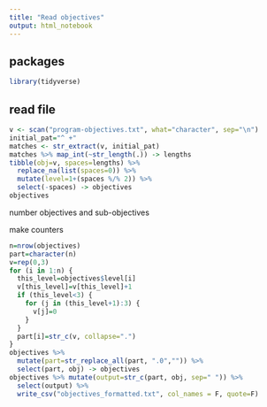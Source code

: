 ```yaml
---
title: "Read objectives"
output: html_notebook
---
```


## packages

```r
library(tidyverse)
```

## read file

```r
v <- scan("program-objectives.txt", what="character", sep="\n") 
initial_pat="^ +"
matches <- str_extract(v, initial_pat) 
matches %>% map_int(~str_length(.)) -> lengths
tibble(obj=v, spaces=lengths) %>% 
  replace_na(list(spaces=0)) %>% 
  mutate(level=1+(spaces %/% 2)) %>% 
  select(-spaces) -> objectives
objectives
```

number objectives and sub-objectives



make counters

```r
n=nrow(objectives)
part=character(n)
v=rep(0,3)
for (i in 1:n) {
  this_level=objectives$level[i]
  v[this_level]=v[this_level]+1
  if (this_level<3) {
    for (j in (this_level+1):3) {
      v[j]=0
    } 
  }
  part[i]=str_c(v, collapse=".")
}
objectives %>% 
  mutate(part=str_replace_all(part, ".0","")) %>% 
  select(part, obj) -> objectives
objectives %>% mutate(output=str_c(part, obj, sep=" ")) %>% 
  select(output) %>% 
  write_csv("objectives_formatted.txt", col_names = F, quote=F)
```

